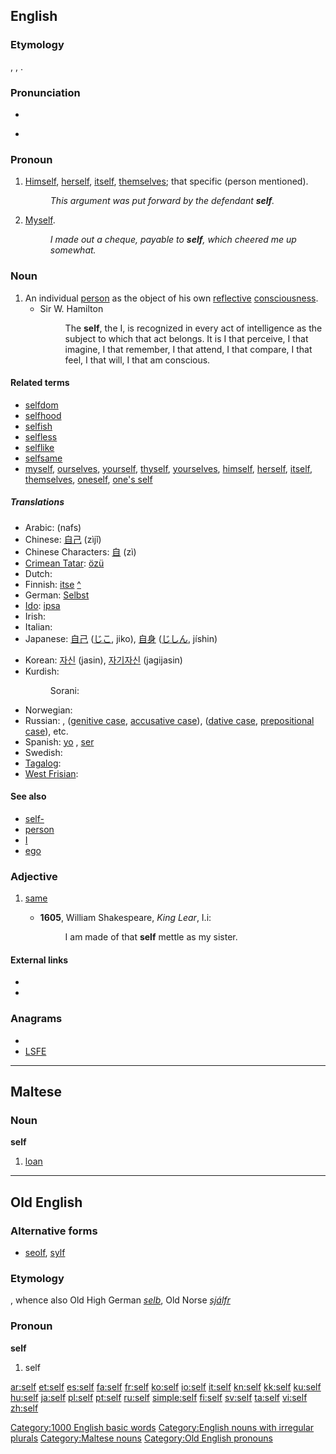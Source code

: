 {{wikipedia}}
{{also|self-}}
==English==

===Etymology===
{{etyl|ang}} {{term|lang=ang|self}}, {{term|seolf}}, {{term|sylf}}.

===Pronunciation===
* {{IPA|/sɛlf/}}
* {{audio|en-us-self.ogg|Audio (US)}}
*: {{rhymes|ɛlf}}

===Pronoun===
{{infl|en|pronoun}}

# {{obsolete}} [[himself|Himself]], [[herself]], [[itself]], [[themselves]]; that specific (person mentioned).
#:''This argument was put forward by the defendant '''self'''.''
# {{context|commercial|_|or|_|jocular}} [[myself|Myself]].
#:''I made out a cheque, payable to '''self''', which cheered me up somewhat.''

===Noun===
{{en-noun|selves}}

# An individual [[person]] as the object of his own [[reflective]] [[consciousness]].
#* Sir W. Hamilton<!--From Webster 1913-->
#*: The '''self''', the I, is recognized in every act of intelligence as the subject to which that act belongs. It is I that perceive, I that imagine, I that remember, I that attend, I that compare, I that feel, I that will, I that am conscious.

====Related terms====
* [[selfdom]]
* [[selfhood]]
* [[selfish]]
* [[selfless]]
* [[selflike]]
* [[selfsame]]
* [[myself]], [[ourselves]], [[yourself]], [[thyself]], [[yourselves]], [[himself]], [[herself]], [[itself]], [[themselves]], [[oneself]], [[one's self]]

=====Translations=====
{{trans-top|individual person as the object of his own reflective consciousness}}
* Arabic: {{Arab|[[نفس]]}} (nafs)
* Chinese: [[自己]] (zìjǐ)
* Chinese Characters: [[自]] (zì)
* [[Crimean Tatar]]: [[özü]]
* Dutch: {{t+|nl|zelf|n}}
* Finnish: [[itse]] [[:fi:itse|^]]
* German: [[Selbst]] {{n}}
* [[Ido]]: [[ipsa]]
* Irish: {{t-|ga|féin|xs=Irish}}
* Italian: {{t+|it|stesso}}
* Japanese: [[自己]] ([[じこ]], jiko), [[自身]] ([[じしん]], jíshin)
{{trans-mid}}
* Korean: [[자신]] (jasin), [[자기자신]] (jagijasin)
* Kurdish:
*: Sorani: {{t|ku|خۆ|tr=xo|sc=ku-Arab}}
* Norwegian: {{t+|no|selv}}
* Russian: {{t+|ru|сам|tr=sam}}, {{t+|ru|себя|tr=sebjá}} ([[genitive case]], [[accusative case]]), {{t+|ru|себе|tr=sebé}} ([[dative case]], [[prepositional case]]), etc.
* Spanish: [[yo]] {{m}} {{italbrac|psychology}}, [[ser]] {{m}} {{italbrac|psychology}}
* Swedish: {{t+|sv|själv}}
* [[Tagalog]]: {{t|tl|sarili|xs=Tagalog}}
* [[West Frisian]]: {{t-|fy|sels|xs=West Frisian}}
{{trans-bottom}}

====See also====
* [[self-]]
* [[person]]
* [[I]]
* [[ego]]

===Adjective===
{{infl|en|adjective|head=self}}

# {{obsolete}} [[same]]
#* '''1605''', William Shakespeare, ''King Lear'', I.i:
#*: I am made of that '''self''' mettle as my sister.

====External links====
* {{R:Webster 1913}}
* {{R:Century 1911}}

===Anagrams===
* {{alphagram|efls}}
* [[LSFE#English|LSFE]]

[[Category:1000 English basic words]]
[[Category:English nouns with irregular plurals]]

----

==Maltese==

===Noun===
'''self'''

# [[loan]]

[[Category:Maltese nouns]]

----

==Old English==

===Alternative forms===
* [[seolf]], [[sylf]]

===Etymology===
{{proto|Germanic|selbha-|lang=ang}}, whence also Old High German ''[[selb]]'', Old Norse ''[[sjálfr]]''

===Pronoun===
'''self'''

# self

[[Category:Old English pronouns]]

[[ar:self]]
[[et:self]]
[[es:self]]
[[fa:self]]
[[fr:self]]
[[ko:self]]
[[io:self]]
[[it:self]]
[[kn:self]]
[[kk:self]]
[[ku:self]]
[[hu:self]]
[[ja:self]]
[[pl:self]]
[[pt:self]]
[[ru:self]]
[[simple:self]]
[[fi:self]]
[[sv:self]]
[[ta:self]]
[[vi:self]]
[[zh:self]]